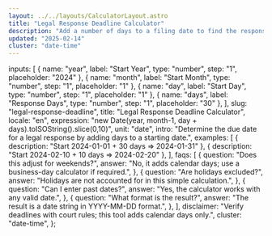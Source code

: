 ```yaml
---
layout: ../../layouts/CalculatorLayout.astro
title: "Legal Response Deadline Calculator"
description: "Add a number of days to a filing date to find the response deadline."
updated: "2025-02-14"
cluster: "date-time"
---
```



  inputs: [
    { name: "year", label: "Start Year", type: "number", step: "1", placeholder: "2024" },
    { name: "month", label: "Start Month", type: "number", step: "1", placeholder: "1" },
    { name: "day", label: "Start Day", type: "number", step: "1", placeholder: "1" },
    { name: "days", label: "Response Days", type: "number", step: "1", placeholder: "30" },
  ],
  slug: "legal-response-deadline",
  title: "Legal Response Deadline Calculator",
  locale: "en",
  expression: "new Date(year, month-1, day + days).toISOString().slice(0,10)",
  unit: "date",
  intro: "Determine the due date for a legal response by adding days to a starting date.",
  examples: [
    { description: "Start 2024-01-01 + 30 days ⇒ 2024-01-31" },
    { description: "Start 2024-02-10 + 10 days ⇒ 2024-02-20" },
  ],
  faqs: [
    {
      question: "Does this adjust for weekends?",
      answer: "No, it adds calendar days; use a business-day calculator if required.",
    },
    {
      question: "Are holidays excluded?",
      answer: "Holidays are not accounted for in this simple calculation.",
    },
    {
      question: "Can I enter past dates?",
      answer: "Yes, the calculator works with any valid date.",
    },
    {
      question: "What format is the result?",
      answer: "The result is a date string in YYYY-MM-DD format.",
    },
  ],
  disclaimer: "Verify deadlines with court rules; this tool adds calendar days only.",
  cluster: "date-time",
};

<Calculator schema={schema} />

